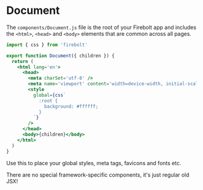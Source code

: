 <Metadata
  title='Reference: Document.js'
  description='API Reference for the root document file.'
/>

# Document

The `components/Document.js` file is the root of your Firebolt app and includes the `<html>`, `<head>` and `<body>` elements that are common across all pages.

```jsx title='components/Document.js' lineNumbers
import { css } from 'firebolt'

export function Document({ children }) {
  return (
    <html lang='en'>
      <head>
        <meta charSet='utf-8' />
        <meta name='viewport' content='width=device-width, initial-scale=1' />
        <style
          global={css`
            :root {
              background: #ffffff;
            }
          `}
        />
      </head>
      <body>{children}</body>
    </html>
  )
}
```

Use this to place your global styles, meta tags, favicons and fonts etc.

There are no special framework-specific components, it's just regular old JSX!
